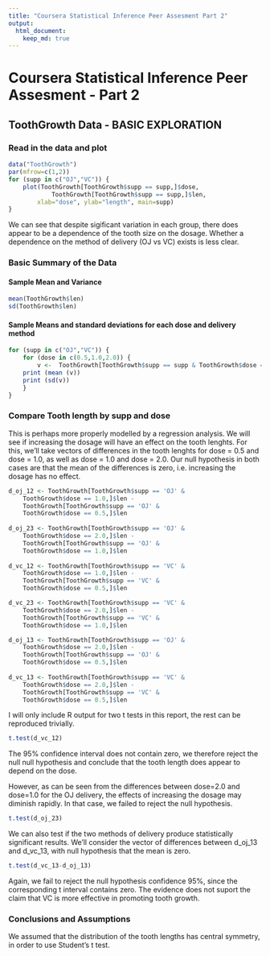 ```yaml
---
title: "Coursera Statistical Inference Peer Assesment Part 2"
output: 
  html_document:
    keep_md: true
---
```


# Coursera Statistical Inference Peer Assesment - Part 2

<!-- Assignment 

1. Load the ToothGrowth data and perform some basic exploratory data
analyses

2. Provide a basic summary of the data.  

3. Use confidence intervals and hypothesis tests to compare tooth growth
by supp and dose. (Use the techniques from class even if there's other
approaches worth considering)

4. State your conclusions and the assumptions needed for your
conclusions.  -->

## ToothGrowth Data - BASIC EXPLORATION

### Read in the data and plot
```r
data("ToothGrowth")
par(mfrow=c(1,2)) 
for (supp in c("OJ","VC")) {
    plot(ToothGrowth[ToothGrowth$supp == supp,]$dose, 
    		ToothGrowth[ToothGrowth$supp == supp,]$len, 
		xlab="dose", ylab="length", main=supp)
}
```

We can see that despite sigificant variation in each group, there does appear to be a dependence of the tooth size on the dosage. Whether a dependence on the method of delivery (OJ vs VC) exists is less clear.

### Basic Summary of the Data

#### Sample Mean and Variance
```r
mean(ToothGrowth$len)
sd(ToothGrowth$len)
```

#### Sample Means and standard deviations for each dose and delivery method
```r
for (supp in c("OJ","VC")) {
    for (dose in c(0.5,1.0,2.0)) {
    	v <-  ToothGrowth[ToothGrowth$supp == supp & ToothGrowth$dose == dose,]$len
	print (mean (v))
	print (sd(v))
    }
}
```

### Compare Tooth length by supp and dose
This is perhaps more properly modelled by a regression analysis. We will see if increasing the dosage will have an effect on the tooth lenghts. For this, we'll take vectors of differences in the tooth lenghts for dose = 0.5 and dose = 1.0, as well as dose = 1.0 and dose = 2.0.
Our null hypothesis in both cases are that the mean of the differences is zero, i.e. increasing the dosage has no effect.
```r
d_oj_12 <- ToothGrowth[ToothGrowth$supp == 'OJ' & 
	ToothGrowth$dose == 1.0,]$len - 
	ToothGrowth[ToothGrowth$supp == 'OJ' & 
	ToothGrowth$dose == 0.5,]$len 
	
d_oj_23 <- ToothGrowth[ToothGrowth$supp == 'OJ' & 
	ToothGrowth$dose == 2.0,]$len - 
	ToothGrowth[ToothGrowth$supp == 'OJ' & 
	ToothGrowth$dose == 1.0,]$len 
	
d_vc_12 <- ToothGrowth[ToothGrowth$supp == 'VC' & 
	ToothGrowth$dose == 1.0,]$len - 
	ToothGrowth[ToothGrowth$supp == 'VC' & 
	ToothGrowth$dose == 0.5,]$len 

d_vc_23 <- ToothGrowth[ToothGrowth$supp == 'VC' & 
	ToothGrowth$dose == 2.0,]$len - 
	ToothGrowth[ToothGrowth$supp == 'VC' & 
	ToothGrowth$dose == 1.0,]$len 

d_oj_13 <- ToothGrowth[ToothGrowth$supp == 'OJ' & 
	ToothGrowth$dose == 2.0,]$len - 
	ToothGrowth[ToothGrowth$supp == 'OJ' & 
	ToothGrowth$dose == 0.5,]$len 
	
d_vc_13 <- ToothGrowth[ToothGrowth$supp == 'VC' & 
	ToothGrowth$dose == 2.0,]$len - 
	ToothGrowth[ToothGrowth$supp == 'VC' & 
	ToothGrowth$dose == 0.5,]$len 
```

I will only include R output for two t tests in this report, the rest can be reproduced trivially.

```r
t.test(d_vc_12)
```
The 95% confidence interval does not contain zero, we therefore reject the null null hypothesis and conclude that the tooth length does appear to depend on the dose. 

However, as can be seen from the differences between dose=2.0 and dose=1.0 for the OJ delivery, the effects of increasing the dosage may diminish rapidly. In that case, we failed to reject the null hypothesis.
```r
t.test(d_oj_23)
```

We can also test if the two methods of delivery produce statistically significant results. We'll consider the vector of differences between d_oj_13 and d_vc_13, with null hypothesis that the mean is zero.

```r
t.test(d_vc_13-d_oj_13)
```

Again, we fail to reject the null hypothesis confidence 95%, since the corresponding t interval contains zero. The evidence does not suport the claim that VC is more effective in promoting tooth growth.

### Conclusions and Assumptions
We assumed that the distribution of the tooth lengths has central symmetry, in order to use Student's t test. 